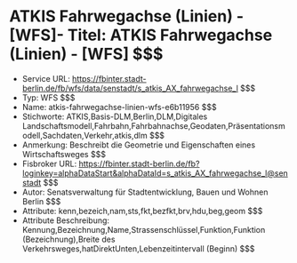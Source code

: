 # ATKIS Fahrwegachse (Linien) - [WFS]- Titel: ATKIS Fahrwegachse (Linien) - [WFS] $$$
- Service URL: https://fbinter.stadt-berlin.de/fb/wfs/data/senstadt/s_atkis_AX_fahrwegachse_l $$$
- Typ: WFS $$$
- Name: atkis-fahrwegachse-linien-wfs-e6b11956 $$$
- Stichworte: ATKIS,Basis-DLM,Berlin,DLM,Digitales Landschaftsmodell,Fahrbahn,Fahrbahnachse,Geodaten,Präsentationsmodell,Sachdaten,Verkehr,atkis,dlm $$$
- Anmerkung: Beschreibt die Geometrie und Eigenschaften eines Wirtschaftsweges $$$
- Fisbroker URL: https://fbinter.stadt-berlin.de/fb?loginkey=alphaDataStart&alphaDataId=s_atkis_AX_fahrwegachse_l@senstadt $$$
- Autor: Senatsverwaltung für Stadtentwicklung, Bauen und Wohnen Berlin $$$
- Attribute: kenn,bezeich,nam,sts,fkt,bezfkt,brv,hdu,beg,geom $$$
- Attribute Beschreibung: Kennung,Bezeichnung,Name,Strassenschlüssel,Funktion,Funktion (Bezeichnung),Breite des Verkehrsweges,hatDirektUnten,Lebenzeitintervall (Beginn) $$$
